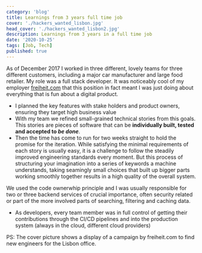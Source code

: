 ```yaml
---
category: 'blog'
title: Learnings from 3 years full time job
cover: './hackers_wanted_lisbon.jpg'
head_cover: './hackers_wanted_lisbon2.jpg'
description: Learnings from 3 years in a full time job
date: '2020-10-25'
tags: [Job, Tech]
published: true
---
```


As of December 2017 I worked in three different, lovely teams for three
different customers, including a major car manufacturer and large food retailer.
My role was a full stack developer. It was noticeably cool of my employer
[freiheit.com](https://freiheit.com/en/) that this position in fact meant I was
just doing about everything that is fun about a digital product.

- I planned the key features with stake holders and product owners, ensuring
  they target high business value
- With my team we refined small-grained technical stories from this goals. This
  stories are pieces of software that can be **individually built, tested and
  accepted to _be done_**.
- Then the time has come to run for two weeks straight to hold the promise for
  the iteration. While satisfying the minimal requirements of each story is
  usually easy, it is a challenge to follow the steadily improved engineering
  standards every moment. But this process of structuring your imagination into
  a series of keywords a machine understands, taking seamingly small choices
  that built up bigger parts working smoothly together results in a high quality
  of the overall system.

We used the code ownerwhip principle and I was usually responsible for two or
three backend services of crucial importance, often security related or part of
the more involved parts of searching, filtering and caching data.

- As developers, every team member was in full control of getting their
  contributions through the CI/CD pipelines and into the production system
  (always in the cloud, different cloud providers)

PS: The cover picture shows a display of a campaign by freiheit.com to find new engineers for the Lisbon office.
